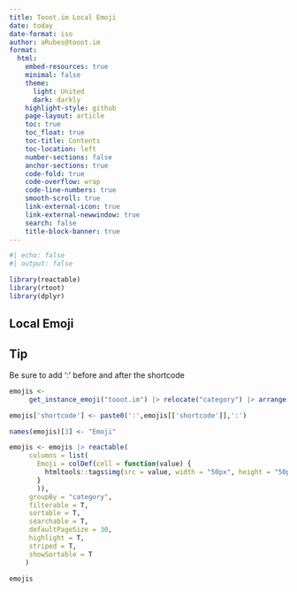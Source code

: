 ```yaml
---
title: Tooot.im Local Emoji
date: today
date-format: iso
author: aRubes@tooot.im
format:
  html:
    embed-resources: true
    minimal: false
    theme: 
      light: United
      dark: darkly
    highlight-style: github
    page-layout: article
    toc: true
    toc_float: true
    toc-title: Contents
    toc-location: left
    number-sections: false
    anchor-sections: true
    code-fold: true
    code-overflow: wrap
    code-line-numbers: true
    smooth-scroll: true
    link-external-icon: true
    link-external-newwindow: true
    search: false
    title-block-banner: true
---
```


```r
#| echo: false
#| output: false

library(reactable)
library(rtoot)
library(dplyr)
```

## Local Emoji

::: callout-tip
## Tip

Be sure to add ':' before and after the shortcode
:::

```r
emojis <-
     get_instance_emoji("tooot.im") |> relocate("category") |> arrange(category)

emojis['shortcode'] <- paste0(':',emojis[['shortcode']],':')

names(emojis)[3] <- "Emoji"

emojis <- emojis |> reactable(
     columns = list(
       Emoji = colDef(cell = function(value) {
         htmltools::tags$img(src = value, width = "50px", height = "50px")
       }
       )),
     groupBy = "category",
     filterable = T,
     sortable = T,
     searchable = T,
     defaultPageSize = 30,
     highlight = T,
     striped = T,
     showSortable = T
    ) 

emojis
```